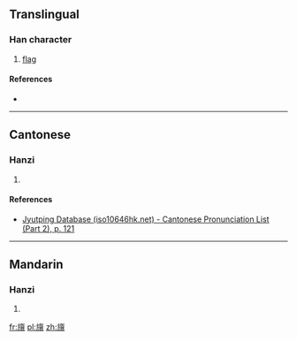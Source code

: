 ==Translingual==

===Han character===
{{Han char|rn=70|rad=方|as=15|sn=19|four=|canj=YSOYM|ids=⿸⿰方𠂉亶}}

# [[flag]]

====References====
* {{Han ref|kx=0485.140|dkj=13705|dj=0847.150|hdz=32185.080|uh=65DC|ud=26076}}

----

==Cantonese==

===Hanzi===
{{yue-hanzi|jyut=[[zin1]]|y=jin1}}

# {{defn|lang=yue|sort=方15}}

====References====
* [http://www.iso10646hk.net/jp/document/download.jsp Jyutping Database (iso10646hk.net) - Cantonese Pronunciation List (Part 2), p. 121]

----

==Mandarin==

===Hanzi===
{{cmn-hanzi|pin=[[zhān]] ([[zhan1]])|wg=chan<sup>1</sup>}}

# {{defn|lang=cmn|sort=方15}}

[[fr:旜]]
[[pl:旜]]
[[zh:旜]]